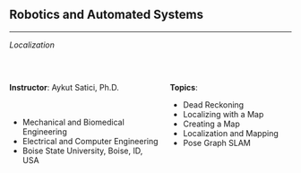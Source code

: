 ## Robotics and Automated Systems {.center .smaller}
<!-- ###################################################################### -->

<hr>

*Localization*

<br/>

:::: {.columns}

::: {.column width="55%"}

__Instructor__: Aykut Satici, Ph.D. <br>

&nbsp;

* Mechanical and Biomedical Engineering <br>
* Electrical and Computer Engineering <br>
* Boise State University, Boise, ID, USA

:::

::: {.column width="45%"}

__Topics__: <br>

* Dead Reckoning
* Localizing with a Map
* Creating a Map
* Localization and Mapping
* Pose Graph SLAM

:::

::::
